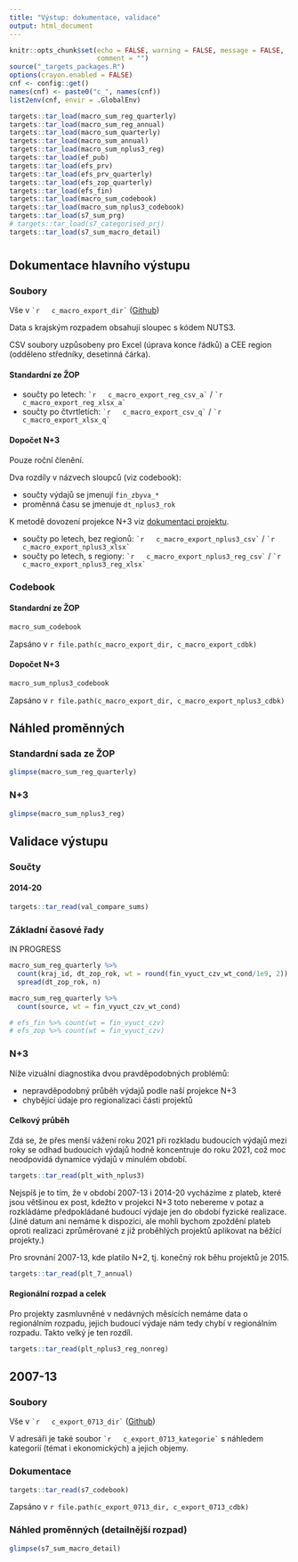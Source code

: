 ```yaml
---
title: "Výstup: dokumentace, validace"
output: html_document
---
```


```r
knitr::opts_chunk$set(echo = FALSE, warning = FALSE, message = FALSE,
                      comment = "")
source("_targets_packages.R")
options(crayon.enabled = FALSE)
cnf <- config::get()
names(cnf) <- paste0("c_", names(cnf))
list2env(cnf, envir = .GlobalEnv)
```

```r
targets::tar_load(macro_sum_reg_quarterly)
targets::tar_load(macro_sum_reg_annual)
targets::tar_load(macro_sum_quarterly)
targets::tar_load(macro_sum_annual)
targets::tar_load(macro_sum_nplus3_reg)
targets::tar_load(ef_pub)
targets::tar_load(efs_prv)
targets::tar_load(efs_prv_quarterly)
targets::tar_load(efs_zop_quarterly)
targets::tar_load(efs_fin)
targets::tar_load(macro_sum_codebook)
targets::tar_load(macro_sum_nplus3_codebook)
targets::tar_load(s7_sum_prg)
# targets::tar_load(s7_categorised_prj)
targets::tar_load(s7_sum_macro_detail)

```

# {.tabset}

## Dokumentace hlavního výstupu

### Soubory  {.tabset .tabset-pills}

Vše v `` `r  
c_macro_export_dir` `` ([Github](`r paste0(c_repo_remote, "/tree/master/", c_macro_export_dir)`)) 

Data s krajským rozpadem obsahují sloupec s kódem NUTS3.

CSV soubory uzpůsobeny pro Excel (úprava konce řádků) a CEE region (odděleno středníky, desetinná čárka).

#### Standardní ze ŽOP

- součty po letech: `` `r  
c_macro_export_reg_csv_a` `` / `` `r  
c_macro_export_reg_xlsx_a` ``
- součty po čtvrtletích: `` `r  
c_macro_export_csv_q` `` / `` `r  
c_macro_export_xlsx_q` ``

#### Dopočet N+3

Pouze roční členění.

Dva rozdíly v názvech sloupců (viz codebook):

- součty výdajů se jmenují `fin_zbyva_*`
- proměnná času se jmenuje `dt_nplus3_rok`

K metodě dovození projekce N+3 viz [dokumentaci projektu](s_doc.html).

- součty po letech, bez regionů: `` `r  
c_macro_export_nplus3_csv` `` / `` `r  
c_macro_export_nplus3_xlsx` ``
- součty po letech, s regiony: `` `r  
c_macro_export_nplus3_reg_csv` `` / `` `r  
c_macro_export_nplus3_reg_xlsx` ``

### Codebook  {.tabset .tabset-pills}

#### Standardní ze ŽOP

```r
macro_sum_codebook
```

Zapsáno v `r file.path(c_macro_export_dir, c_macro_export_cdbk)`

#### Dopočet N+3

```r
macro_sum_nplus3_codebook
```

Zapsáno v `r file.path(c_macro_export_dir, c_macro_export_nplus3_cdbk)`

## Náhled proměnných 

### Standardní sada ze ŽOP

```r
glimpse(macro_sum_reg_quarterly)
```

### N+3

```r
glimpse(macro_sum_nplus3_reg)
```

## Validace výstupu

### Součty

#### 2014-20

```r
targets::tar_read(val_compare_sums)
```


### Základní časové řady

IN PROGRESS

```r
macro_sum_reg_quarterly %>% 
  count(kraj_id, dt_zop_rok, wt = round(fin_vyuct_czv_wt_cond/1e9, 2)) %>% 
  spread(dt_zop_rok, n)
```

```r
macro_sum_reg_quarterly %>% 
  count(source, wt = fin_vyuct_czv_wt_cond)
```

```r
# efs_fin %>% count(wt = fin_vyuct_czv)
# efs_zop %>% count(wt = fin_vyuct_czv)
```

### N+3

Níže vizuální diagnostika dvou pravděpodobných problémů:

- nepravděpodobný průběh výdajů podle naší projekce N+3
- chybějící údaje pro regionalizaci části projektů

#### Celkový průběh

Zdá se, že přes menší vážení roku 2021 při rozkladu budoucích výdajů mezi roky se odhad budoucích výdajů hodně koncentruje do roku 2021, což moc neodpovídá dynamice výdajů v minulém období. 

```r
targets::tar_read(plt_with_nplus3)
```

Nejspíš je to tím, že v období 2007-13 i 2014-20 vycházíme z plateb, které jsou většinou ex post, kdežto v projekci N+3 toto nebereme v potaz a rozkládáme předpokládané budoucí výdaje jen do období fyzické realizace. (Jiné datum ani nemáme k dispozici, ale mohli bychom zpoždění plateb oproti realizaci zprůměrované z již proběhlých projektů aplikovat na běžící projekty.)

Pro srovnání 2007-13, kde platilo N+2, tj. konečný rok běhu projektů je 2015.

```r
targets::tar_read(plt_7_annual)
```

#### Regionální rozpad a celek

Pro projekty zasmluvněné v nedávných měsících nemáme data o regionálním rozpadu, jejich budoucí výdaje nám tedy chybí v regionálním rozpadu. 
Takto velký je ten rozdíl.

```r
targets::tar_read(plt_nplus3_reg_nonreg)
```


## 2007-13

### Soubory

Vše v `` `r  
c_export_0713_dir` `` ([Github](`r paste0(c_repo_remote, "/tree/master/", c_export_0713_dir)`)) 

V adresáři je také soubor `` `r  
c_export_0713_kategorie` `` s náhledem kategorií (témat i ekonomických) a jejich objemy.

### Dokumentace

```r
targets::tar_read(s7_codebook)
```

Zapsáno v `r file.path(c_export_0713_dir, c_export_0713_cdbk)`

### Náhled proměnných (detailnější rozpad)

```r
glimpse(s7_sum_macro_detail)
```
